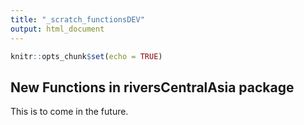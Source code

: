 ```yaml
---
title: "_scratch_functionsDEV"
output: html_document
---
```


```r
knitr::opts_chunk$set(echo = TRUE)
```

## New Functions in riversCentralAsia package

This is to come in the future.
